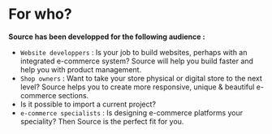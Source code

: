 # For who?

**Source has been developped for the following audience :** 

- `Website developpers` : Is your job to build websites, perhaps with an integrated e-commerce system? Source will help you build faster and help you with product management. 
- `Shop owners` : Want to take your store physical or digital store to the next level? Source helps you to create more responsive, unique & beautiful e-commerce sections. 
- Is it possible to import a current project? 
- `e-commerce specialists` : Is designing e-commerce platforms your speciality? Then Source is the perfect fit for you. 